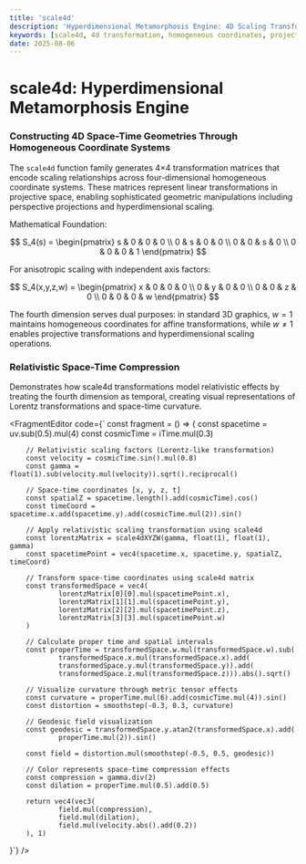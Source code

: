 ```yaml
---
title: 'scale4d'
description: 'Hyperdimensional Metamorphosis Engine: 4D Scaling Transformations Through Projective Geometry'
keywords: [scale4d, 4d transformation, homogeneous coordinates, projective geometry, hypercube, dimensional scaling]
date: 2025-08-06
---
```



# scale4d: Hyperdimensional Metamorphosis Engine

### Constructing 4D Space-Time Geometries Through Homogeneous Coordinate Systems

The `scale4d` function family generates 4×4 transformation matrices that encode scaling relationships across four-dimensional homogeneous coordinate systems. These matrices represent linear transformations in projective space, enabling sophisticated geometric manipulations including perspective projections and hyperdimensional scaling.

Mathematical Foundation:

$$
S_4(s) = \begin{pmatrix}
s & 0 & 0 & 0 \\
0 & s & 0 & 0 \\
0 & 0 & s & 0 \\
0 & 0 & 0 & 1
\end{pmatrix}
$$

For anisotropic scaling with independent axis factors:

$$
S_4(x,y,z,w) = \begin{pmatrix}
x & 0 & 0 & 0 \\
0 & y & 0 & 0 \\
0 & 0 & z & 0 \\
0 & 0 & 0 & w
\end{pmatrix}
$$

The fourth dimension serves dual purposes: in standard 3D graphics, $w=1$ maintains homogeneous coordinates for affine transformations, while $w \neq 1$ enables projective transformations and hyperdimensional scaling operations.

### Relativistic Space-Time Compression

Demonstrates how scale4d transformations model relativistic effects by treating the fourth dimension as temporal, creating visual representations of Lorentz transformations and space-time curvature.

<FragmentEditor
        code={`
const fragment = () => {
        const spacetime = uv.sub(0.5).mul(4)
        const cosmicTime = iTime.mul(0.3)

        // Relativistic scaling factors (Lorentz-like transformation)
        const velocity = cosmicTime.sin().mul(0.8)
        const gamma = float(1).sub(velocity.mul(velocity)).sqrt().reciprocal()

        // Space-time coordinates [x, y, z, t]
        const spatialZ = spacetime.length().add(cosmicTime).cos()
        const timeCoord = spacetime.x.add(spacetime.y).add(cosmicTime.mul(2)).sin()

        // Apply relativistic scaling transformation using scale4d
        const lorentzMatrix = scale4dXYZW(gamma, float(1), float(1), gamma)
        const spacetimePoint = vec4(spacetime.x, spacetime.y, spatialZ, timeCoord)

        // Transform space-time coordinates using scale4d matrix
        const transformedSpace = vec4(
                lorentzMatrix[0][0].mul(spacetimePoint.x),
                lorentzMatrix[1][1].mul(spacetimePoint.y),
                lorentzMatrix[2][2].mul(spacetimePoint.z),
                lorentzMatrix[3][3].mul(spacetimePoint.w)
        )

        // Calculate proper time and spatial intervals
        const properTime = transformedSpace.w.mul(transformedSpace.w).sub(
                transformedSpace.x.mul(transformedSpace.x).add(
                transformedSpace.y.mul(transformedSpace.y)).add(
                transformedSpace.z.mul(transformedSpace.z))).abs().sqrt()

        // Visualize curvature through metric tensor effects
        const curvature = properTime.mul(6).add(cosmicTime.mul(4)).sin()
        const distortion = smoothstep(-0.3, 0.3, curvature)

        // Geodesic field visualization
        const geodesic = transformedSpace.y.atan2(transformedSpace.x).add(
                properTime.mul(2)).sin()

        const field = distortion.mul(smoothstep(-0.5, 0.5, geodesic))

        // Color represents space-time compression effects
        const compression = gamma.div(2)
        const dilation = properTime.mul(0.5).add(0.5)

        return vec4(vec3(
                field.mul(compression),
                field.mul(dilation),
                field.mul(velocity.abs().add(0.2))
        ), 1)

}`}
/>
